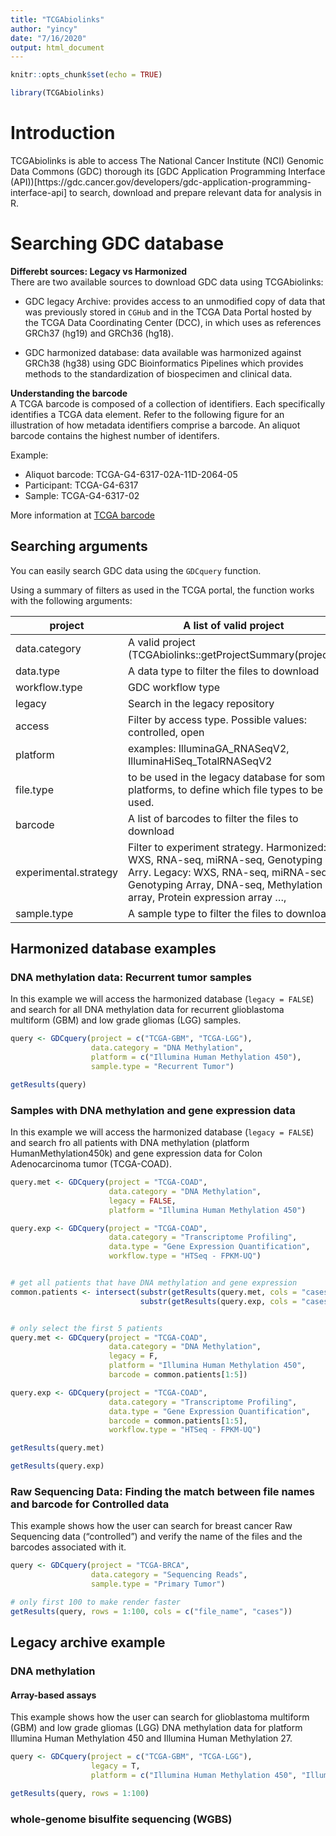 ```yaml
---
title: "TCGAbiolinks"
author: "yincy"
date: "7/16/2020"
output: html_document
---
```


```r
knitr::opts_chunk$set(echo = TRUE)
```


```r
library(TCGAbiolinks)
```


# Introduction  
TCGAbiolinks is able to access The National Cancer Institute (NCI) Genomic Data Commons (GDC) thorough its [GDC Application Programming Interface (API))[https://gdc.cancer.gov/developers/gdc-application-programming-interface-api] to search, download and prepare relevant data for analysis in R.  


# Searching GDC database  
**Differebt sources: Legacy vs Harmonized**  
There are two available sources to download GDC data using TCGAbiolinks:  

- GDC legacy Archive: provides access to an unmodified copy of data that was previously stored in `CGHub` and in the TCGA Data Portal hosted by the TCGA Data Coordinating Center (DCC), in which uses as references GRCh37 (hg19) and GRCh36 (hg18).  

- GDC harmonized database: data available was harmonized against GRCh38 (hg38) using GDC Bioinformatics Pipelines which provides methods to the standardization of biospecimen and clinical data.  


**Understanding the barcode**  
A TCGA barcode is composed of a collection of identifiers. Each specifically identifies a TCGA data element. Refer to the following figure for an illustration of how metadata identifiers comprise a barcode. An aliquot barcode contains the highest number of identifers.  

Example:  

- Aliquot barcode: TCGA-G4-6317-02A-11D-2064-05  
- Participant: TCGA-G4-6317  
- Sample: TCGA-G4-6317-02  

More information at [TCGA barcode](https://docs.gdc.cancer.gov/Encyclopedia/pages/TCGA_Barcode/) 


## Searching arguments  
You can easily search GDC data using the `GDCquery` function.  

Using a summary of filters as used in the TCGA portal, the function works with the following arguments:  

project               | A list of valid project   
----------------------|------------------------------------
data.category         | A valid project (TCGAbiolinks::getProjectSummary(project))  
data.type             | A data type to filter the files to download  
workflow.type         | GDC workflow type  
legacy                | Search in the legacy repository   
access                | Filter by access type. Possible values: controlled, open  
platform              | examples: IlluminaGA_RNASeqV2, IlluminaHiSeq_TotalRNASeqV2  
file.type             | to be used in the legacy database for some platforms, to define which file types to be used.  
barcode               | A list of barcodes to filter the files to download  
experimental.strategy | Filter to experiment strategy. Harmonized: WXS, RNA-seq, miRNA-seq, Genotyping Arry. Legacy: WXS, RNA-seq, miRNA-seq, Genotyping Array, DNA-seq, Methylation array, Protein expression array ...,  
sample.type           | A sample type to filter the files to download  


## Harmonized database examples  
### DNA methylation data: Recurrent tumor samples  
In this example we will access the harmonized database (`legacy = FALSE`) and search for all DNA methylation data for recurrent glioblastoma multiform (GBM) and low grade gliomas (LGG) samples.  
```r
query <- GDCquery(project = c("TCGA-GBM", "TCGA-LGG"), 
                  data.category = "DNA Methylation", 
                  platform = c("Illumina Human Methylation 450"), 
                  sample.type = "Recurrent Tumor")

getResults(query)
```



### Samples with DNA methylation and gene expression data  
In this example we will access the harmonized database (`legacy = FALSE`) and search fro all patients with DNA methylation (platform HumanMethylation450k) and gene expression data for Colon Adenocarcinoma tumor (TCGA-COAD).  
```r
query.met <- GDCquery(project = "TCGA-COAD", 
                      data.category = "DNA Methylation", 
                      legacy = FALSE, 
                      platform = "Illumina Human Methylation 450")

query.exp <- GDCquery(project = "TCGA-COAD", 
                      data.category = "Transcriptome Profiling", 
                      data.type = "Gene Expression Quantification", 
                      workflow.type = "HTSeq - FPKM-UQ")


# get all patients that have DNA methylation and gene expression  
common.patients <- intersect(substr(getResults(query.met, cols = "cases"), 1, 12), 
                             substr(getResults(query.exp, cols = "cases"), 1, 12))


# only select the first 5 patients  
query.met <- GDCquery(project = "TCGA-COAD", 
                      data.category = "DNA Methylation", 
                      legacy = F, 
                      platform = "Illumina Human Methylation 450", 
                      barcode = common.patients[1:5])

query.exp <- GDCquery(project = "TCGA-COAD", 
                      data.category = "Transcriptome Profiling", 
                      data.type = "Gene Expression Quantification", 
                      barcode = common.patients[1:5], 
                      workflow.type = "HTSeq - FPKM-UQ")
```

```r
getResults(query.met)
```
```r
getResults(query.exp)
```

### Raw Sequencing Data: Finding the match between file names and barcode for Controlled data  
This example shows how the user can search for breast cancer Raw Sequencing data ("controlled") and verify the name of the files and the barcodes associated with it.  
```r
query <- GDCquery(project = "TCGA-BRCA", 
                  data.category = "Sequencing Reads", 
                  sample.type = "Primary Tumor")

# only first 100 to make render faster  
getResults(query, rows = 1:100, cols = c("file_name", "cases"))
```

## Legacy archive example  
### DNA methylation   
#### Array-based assays  
This example shows how the user can search for glioblastoma multiform (GBM) and low grade gliomas (LGG) DNA methylation data for platform Illumina Human Methylation 450 and Illumina Human Methylation 27.  
```r
query <- GDCquery(project = c("TCGA-GBM", "TCGA-LGG"), 
                  legacy = T, 
                  platform = c("Illumina Human Methylation 450", "Illumina Human Methylation 27"))

getResults(query, rows = 1:100)
```


### whole-genome bisulfite sequencing (WGBS)  



















